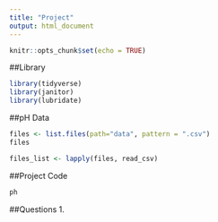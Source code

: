 ```yaml
---
title: "Project"
output: html_document
---
```


```r
knitr::opts_chunk$set(echo = TRUE)
```

##Library
```r
library(tidyverse)
library(janitor)
library(lubridate)
```

##pH Data
```r
files <- list.files(path="data", pattern = ".csv")
files
```

```r
files_list <- lapply(files, read_csv)
```

##Project Code
```r
ph
```
##Questions
1. 
